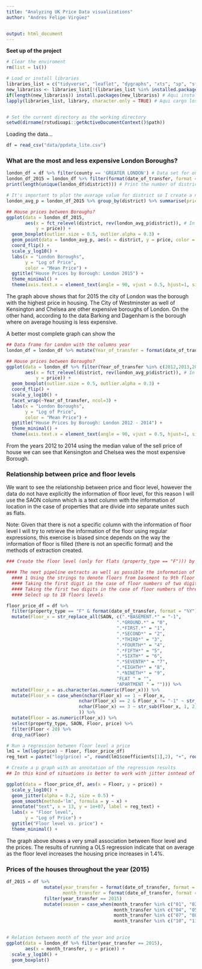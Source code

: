 ```yaml
---
title: "Analyzing UK Price Data visualizations"
author: "Andres Felipe Virgüez"


output: html_document
---
```


**Seet up of the project**

```r
# Clear the enviroment
rm(list = ls())

# Load or install libraries
libraries_list = c("tidyverse", "leaflet", "dygraphs", "xts", "sp", "sf", "plotly", "rgdal", "geojsonio", "viridis")
new_librariss <- libraries_list[!(libraries_list %in% installed.packages()[,"Package"])]
if(length(new_librariss)) install.packages(new_librariss) # Aqui instalo las librerias que no estan
lapply(libraries_list, library, character.only = TRUE) # Aqui cargo los paquetes


# Set the current directory as the working directory 
setwd(dirname(rstudioapi::getActiveDocumentContext()$path))
```

Loading the data...

```r

df = read_csv("data/ppdata_lite.csv")

```


### What are the most and less expensive London Boroughs? 

```r
london_df = df %>% filter(county == 'GREATER LONDON') # Data set for only London
london_df_2015 = london_df %>% filter(format(date_of_transfer, format = "%Y") == 2015) # Data set for only London
print(length(unique(london_df$district))) # Print the number of districts also called Boroughs

# It's important to plot the average value for district so I create a new table with that information 
london_avg_p = london_df_2015 %>% group_by(district) %>% summarise(price = mean(price)) %>% arrange(price)

## House prices between Boroughs?
ggplot(data = london_df_2015, 
       aes(x = fct_relevel(district, rev(london_avg_p$district)), # In this line I indicate the order which is the reverse of the values in london_avg_p
           y = price)) + 
  geom_boxplot(outlier.size = 0.5, outlier.alpha = 0.3) + 
  geom_point(data = london_avg_p, aes(x = district, y = price, color = 'red'), size = 1) + 
  coord_flip() +
  scale_y_log10() + 
  labs(x = "London Boroughs", 
       y = "Log of Price", 
       color = "Mean Price") +
  ggtitle("House Prices by Borough: London 2015") +
  theme_minimal() + 
  theme(axis.text.x = element_text(angle = 90, vjust = 0.5, hjust=1, size = 8))

```

The graph above shows that for 2015 the city of London was the borough with the highest price in housing. The City of Westminster as well of Kensington and Chelsea are other expensive boroughs of London. On the other hand, according to the data Barking and Dagenham is the borough where on average housing is less expensive.

A better most complete graph can show the 

```r

## Data frame for London with the columns year
london_df = london_df %>% mutate(Year_of_transfer = format(date_of_transfer, format = "%Y"))

## House prices between Boroughs?
ggplot(data = london_df %>% filter(Year_of_transfer %in% c(2012,2013,2014)), # Filtering london for the last previous years
       aes(x = fct_relevel(district, rev(london_avg_p$district)), # In this line I indicate the order which is the reverse of the values in london_avg_p
           y = price)) + 
  geom_boxplot(outlier.size = 0.5, outlier.alpha = 0.3) + 
  coord_flip() +
  scale_y_log10() + 
  facet_wrap(~Year_of_transfer, ncol=3) + 
  labs(x = "London Boroughs", 
       y = "Log of Price", 
       color = "Mean Price") +
  ggtitle("House Prices by Borough: London 2012 - 2014") +
  theme_minimal() + 
  theme(axis.text.x = element_text(angle = 90, vjust = 0.5, hjust=1, size = 8))

```
From the years 2012 to 2014 using the median value of the sell price of house we can see that Kensington and Chelsea wes the most expensive Borough.

### Relationship between price and floor levels

We want to see the relationship between price and floor level, however the data do not have explicitly the information of floor level, for this reason I will use the SAON column which is a text column with the information of location in the case of properties that are divide into separate unites such as flats.

Note: Given that there is not a specific column with the information of floor level I will try to retrieve the information of the floor using regular expressions, this exercise is biased since depends on the way the information of floor is filled (there is not an specific format) and the methods of extraction created.

```r

### Create the floor level (only for flats (property_type == "F"))) by extracting the information from SAON

#### The next pipeline extracts as well as possible the information of the floor by the following proccess
  #### 1 Using the strings to denote floors from basement to 9th floor
  #### Taking the first digit in the case of floor numbers of two digits
  #### Taking the first two digits in the case of floor numbers of three digits
  #### Select up to 19 floors levels

floor_price_df = df %>% 
  filter(property_type == "F" & format(date_of_transfer, format = "%Y") == 2015) %>%
  mutate(Floor_x = str_replace_all(SAON, c(".*BASEMENT.*" = "-1",
                                         ".*GROUND.*" = "0",
                                         ".*FIRST.*" = "1",
                                         ".*SECOND*" = "2",
                                         ".*THIRD*" = "3",
                                         ".*FOURTH*" = "4",
                                         ".*FIFTH*" = "5",
                                         ".*SIXTH*" = "6",
                                         ".*SEVENTH*" = "7",
                                         ".*EIGHTH*" = "8",
                                         ".*NINETH*" = "9",
                                         "FLAT " = "",
                                         "APARTMENT " = ""))) %>%
  mutate(Floor_x = as.character(as.numeric(Floor_x))) %>% 
  mutate(Floor_x = case_when(nchar(Floor_x) == 1 ~ Floor_x,
                           nchar(Floor_x) == 2 & Floor_x != "-1" ~ str_sub(Floor_x, 1, 1),
                           nchar(Floor_x) == 3 ~ str_sub(Floor_x, 1, 2)
                           )) %>% 
  mutate(Floor = as.numeric(Floor_x)) %>%
  select(property_type, SAON, Floor, price) %>%
  filter(Floor < 20) %>%
  drop_na(Floor)

# Run a regression between floor level a price
lm1 = lm(log(price) ~ Floor, floor_price_df)
reg_text = paste("log(price) =", round(lm1$coefficients[1],2), "+", round(lm1$coefficients[2],3), "floor_level")

# Create a p graph with an annotation of the regression results
## In this kind of situations is better to work with jitter isntead of point (geom_point)

ggplot(data = floor_price_df, aes(x = Floor, y = price)) +
  scale_y_log10() +
  geom_jitter(alpha = 0.2, size = 0.5) +
  geom_smooth(method='lm', formula = y ~ x) + 
  annotate("text", x = 13, y = 1e+07, label = reg_text) +
  labs(x = "Floor level", 
       y = "Log of Price") +
  ggtitle("Floor level vs. price") +
  theme_minimal() + 

```

The graph above shows a very small association between floor level and the prices. The results of running a OLS regression indicate that on average as the floor level increases the housing price increases in 1.4%.



### Prices of the houses throughout the year (2015)

```r

df_2015 = df %>%
              mutate(year_transfer = format(date_of_transfer, format = "%Y"),
                     month_transfer = format(date_of_transfer, format = "%m")) %>% 
              filter(year_transfer == 2015)
              mutate(season = case_when(month_transfer %in% c("01", "02", "03") ~ "winter",
                                        month_transfer %in% c("04", "05", "06") ~ "spring",
                                        month_transfer %in% c("07", "08", "09") ~ "summer",
                                        month_transfer %in% c("10", "11", "12") ~ "fall"))

            
# Relation between month of the year and price
ggplot(data = london_df %>% filter(year_transfer == 2015), 
       aes(x = month_transfer, y = price)) +
  scale_y_log10() +
  geom_boxplot()


```




